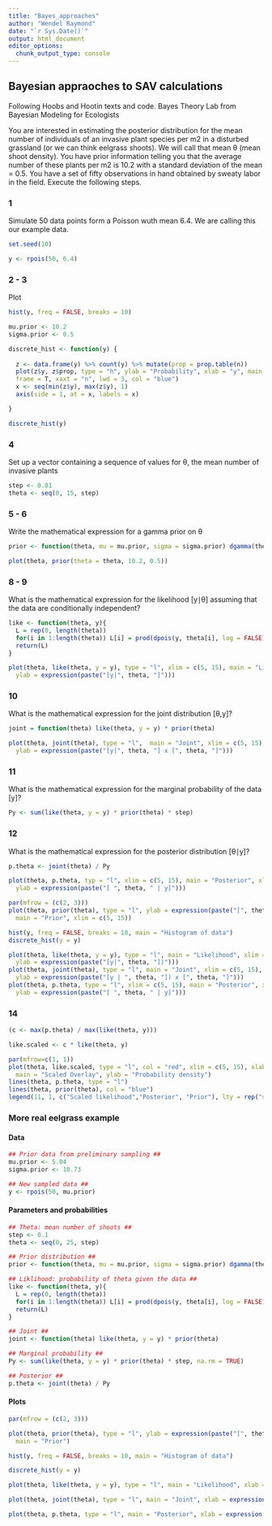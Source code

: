 ```yaml
---
title: "Bayes_approaches"
author: "Wendel Raymond"
date: "`r Sys.Date()`"
output: html_document
editor_options: 
  chunk_output_type: console
---
```

## Bayesian appraoches to SAV calculations
Following Hoobs and Hootin texts and code. Bayes Theory Lab from Bayesian Modeling for Ecologists

You are interested in estimating the posterior distribution for the mean number of individuals of an invasive plant species per m2 in a disturbed grassland (or we can think eelgrass shoots). We will call that mean θ (mean shoot density). You have prior information telling you that the average number of these plants per m2 is 10.2 with a standard deviation of the mean = 0.5. You have a set of fifty observations in hand obtained by sweaty labor in the field. Execute the following steps.

### 1 
Simulate 50 data points form a Poisson wuth mean 6.4. We are calling this our example data. 
```r
set.seed(10)

y <- rpois(50, 6.4)
```

### 2 - 3 
Plot
```r
hist(y, freq = FALSE, breaks = 10)

mu.prior <- 10.2
sigma.prior <- 0.5
```

```r
discrete_hist <- function(y) {
  
  z <- data.frame(y) %>% count(y) %>% mutate(prop = prop.table(n))
  plot(z$y, z$prop, type = "h", ylab = "Probability", xlab = "y", main = "Improved histogram of data", 
  frame = T, xaxt = "n", lwd = 3, col = "blue")
  x <- seq(min(z$y), max(z$y), 1)
  axis(side = 1, at = x, labels = x)

}

discrete_hist(y)
```


### 4
Set up a vector containing a sequence of values for θ, the mean number of invasive plants
```r
step <- 0.01
theta <- seq(0, 15, step)
```

### 5 - 6
Write the mathematical expression for a gamma prior on θ
```r
prior <- function(theta, mu = mu.prior, sigma = sigma.prior) dgamma(theta, mu^2 / sigma^2, mu / sigma^2)

plot(theta, prior(theta = theta, 10.2, 0.5))
```

### 8 - 9
What is the mathematical expression for the likelihood [y∣θ] assuming that the data are conditionally independent?
```r
like <- function(theta, y){
  L = rep(0, length(theta))
  for(i in 1:length(theta)) L[i] = prod(dpois(y, theta[i], log = FALSE))
  return(L)
}
```

```r
plot(theta, like(theta, y = y), type = "l", xlim = c(5, 15), main = "Likelihood", xlab = expression(theta), 
  ylab = expression(paste("[y|", theta, "]")))
```

### 10
What is the mathematical expression for the joint distribution [θ,y]?
```r
joint = function(theta) like(theta, y = y) * prior(theta)

plot(theta, joint(theta), type = "l",  main = "Joint", xlim = c(5, 15), xlab = expression(theta),
  ylab = expression(paste("[y|", theta, "] x [", theta, "]")))
```

### 11
What is the mathematical expression for the marginal probability of the data [y]?
```r
Py <- sum(like(theta, y = y) * prior(theta) * step)
```

### 12
What is the mathematical expression for the posterior distribution [θ∣y]? 
```r
p.theta <- joint(theta) / Py

plot(theta, p.theta, typ = "l", xlim = c(5, 15), main = "Posterior", xlab = expression(theta), 
  ylab = expression(paste("[ ", theta, " | y]")))
```

```r
par(mfrow = (c(2, 3)))
plot(theta, prior(theta), type = "l", ylab = expression(paste("[", theta, "]")), xlab = expression(theta),
  main = "Prior", xlim = c(5, 15))

hist(y, freq = FALSE, breaks = 10, main = "Histogram of data")
discrete_hist(y = y)

plot(theta, like(theta, y = y), type = "l", main = "Likelihood", xlim = c(5, 15), xlab = expression(theta),
  ylab = expression(paste("[y|", theta, "])")))
plot(theta, joint(theta), type = "l", main = "Joint", xlim = c(5, 15), xlab = expression(theta),
  ylab = expression(paste("[y | ", theta, "]) x [", theta, "]")))
plot(theta, p.theta, type = "l", xlim = c(5, 15), main = "Posterior", xlab = expression(theta),
  ylab = expression(paste("[ ", theta, " | y]")))
```

### 14
```r
(c <- max(p.theta) / max(like(theta, y)))

like.scaled <- c * like(theta, y)

par(mfrow=c(1, 1))
plot(theta, like.scaled, type = "l", col = "red", xlim = c(5, 15), xlab = expression(theta),
  main = "Scaled Overlay", ylab = "Probability density")
lines(theta, p.theta, type = "l")
lines(theta, prior(theta), col = "blue")
legend(11, 1, c("Scaled likelihood","Posterior", "Prior"), lty = rep("solid",3), col = c("red", "black", "blue"))
```

### More real eelgrass example

#### Data
```r
## Prior data from preliminary sampling ##
mu.prior <- 5.04
sigma.prior <- 10.73

## New sampled data ##
y <- rpois(50, mu.prior)
```

#### Parameters and probabilities
```r
## Theta: mean number of shoots ##
step <- 0.1
theta <- seq(0, 25, step)

## Prior distribution ##
prior <- function(theta, mu = mu.prior, sigma = sigma.prior) dgamma(theta, mu^2 / sigma^2, mu / sigma^2)

## Liklihood: probability of theta given the data ##
like <- function(theta, y){
  L = rep(0, length(theta))
  for(i in 1:length(theta)) L[i] = prod(dpois(y, theta[i], log = FALSE))
  return(L)
}

## Joint ##
joint <- function(theta) like(theta, y = y) * prior(theta)

## Marginal probability ##
Py <- sum(like(theta, y = y) * prior(theta) * step, na.rm = TRUE)

## Posterior ##
p.theta <- joint(theta) / Py
```

#### Plots
```r
par(mfrow = (c(2, 3)))

plot(theta, prior(theta), type = "l", ylab = expression(paste("[", theta, "]")), xlab = expression(theta),
  main = "Prior")

hist(y, freq = FALSE, breaks = 10, main = "Histogram of data")

discrete_hist(y = y)

plot(theta, like(theta, y = y), type = "l", main = "Likelihood", xlab = expression(theta), ylab = expression(paste("[y|", theta, "])")))

plot(theta, joint(theta), type = "l", main = "Joint", xlab = expression(theta), ylab = expression(paste("[y | ", theta, "]) x [", theta, "]")))

plot(theta, p.theta, type = "l", main = "Posterior", xlab = expression(theta), ylab = expression(paste("[ ", theta, " | y]")))
```

